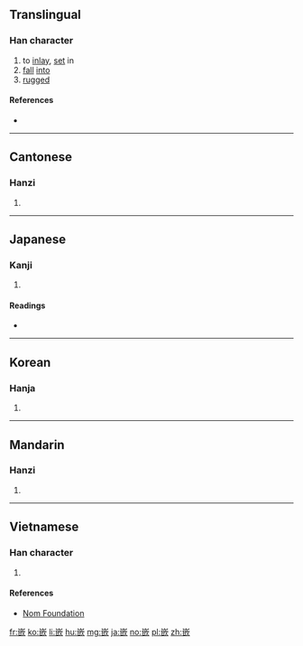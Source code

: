 ==Translingual==

===Han character===
{{Han char|rn=46|rad=山|as=09|sn=12|four=22782|canj=UTMO|ids=⿱山𣢟}}

# to [[inlay]], [[set]] in
# [[fall]] [[into]]
# [[rugged]]

====References====
* {{Han ref|kx=0316.170|dkj=08279|dj=0616.380|hdz=10784.170|uh=5D4C|ud=23884|bh=B44F|bd=46159}}

----

==Cantonese==

===Hanzi===
{{yue-hanzi|jyut=[[haam1]], [[ham3]], [[ham6]]|y=haam1, ham3, ham6}}

# {{defn|lang=yue|sort=山09}}

----

==Japanese==

===Kanji===
{{ja-kanji|grade=|rs=山09}}

# {{defn|lang=ja|sort=山09}}

====Readings====
* {{ja-readings|on=[[かん]] (kan)|kun=[[はまる]] (hamaru), [[はめる]] (hameru), [[あな]] (ana)}}

----

==Korean==

===Hanja===
{{ko-hanja|hangeul=감|rv=gam|mr=kam}}

# {{defn|lang=ko|sort=山09}}

----

==Mandarin==

===Hanzi===
{{cmn-hanzi|pin=[[qiàn]] ([[qian4]])|wg=ch'ien<sup>4</sup>}}

# {{defn|lang=cmn|sort=山09}}

----

==Vietnamese==

===Han character===
{{vi-readings|rs=山09| hanviet = khảm}}

# {{defn|lang=vi|sort=山09}}

====References====
*[http://nomfoundation.org/common/nom_details.php?codepoint=5d4c Nom Foundation]

[[fr:嵌]]
[[ko:嵌]]
[[li:嵌]]
[[hu:嵌]]
[[mg:嵌]]
[[ja:嵌]]
[[no:嵌]]
[[pl:嵌]]
[[zh:嵌]]